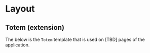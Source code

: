 
<Meta title="Components 🧩/👷‍♂️ Templates/📱 Extension" />

# Layout
## Totem (extension)
The below is the `Totem` template that is used on \[TBD] pages of the application.

<Canvas>
  <Story story={stories.TemplatePageLayoutTotem} name="Totem"/>
</Canvas>

